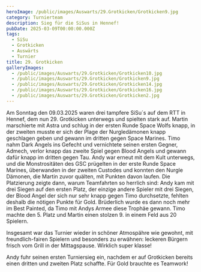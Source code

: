 ```yaml
---
heroImage: /public/images/Auswarts/29.Grotkicken/Grotkicken9.jpg
category: Turnierteam
description: Sieg für die SiSus in Hennef!
pubDate: 2025-03-09T00:00:00.000Z
tags:
  - SiSu
  - Grotkicken
  - Auswärts
  - Turnier
title: 29. Grotkicken
galleryImages:
  - /public/images/Auswarts/29.Grotkicken/Grotkicken10.jpg
  - /public/images/Auswarts/29.Grotkicken/Grotkicken9.jpg
  - /public/images/Auswarts/29.Grotkicken/Grotkicken14.jpg
  - /public/images/Auswarts/29.Grotkicken/Grotkicken16.jpg
  - /public/images/Auswarts/29.Grotkicken/Grotkicken2.jpg
---
```


Am Sonntag den 09.03.2025 waren drei tampfere SiSu´s auf dem RTT in Hennef, dem nun 29. Grotkicken unterwegs und spielten stark auf. Martin marschierte mit Astra und schlug in der ersten Runde Space Wolfs knapp, in der zweiten musste er sich der Plage der Nurgledämonen knapp geschlagen geben und gewann im dritten gegen Space Marines. Timo nahm Dark Angels ins Gefecht und vernichtete seinen ersten Gegner, Admech, verlor knapp das zweite Spiel gegen Blood Angels und gewann dafür knapp im dritten gegen Tau. Andy war erneut mit dem Kult unterwegs, und die Monstrositäten des GSC prügelten in der erste Runde Space Marines, überwanden in der zweiten Custodes und konnten den Nurgle Dämonen, die Martin zuvor quälten, mit Punkten davon laufen. Die Platzierung zeigte dann, warum Teamfahrten so herrlich sind: Andy kam mit drei Siegen auf den ersten Platz, der einzige andere Spieler mit drei Siegen, der Blood Angel der sich nur sehr knapp gegen Timo durchsetzte, fehlten deshalb die nötigen Punkte für Gold. Brüderlich wurde es dann noch mehr im Best Painted, da Timo mit Andys Armee diese Trophäe gewann. Timo machte den 5. Platz und Martin einen stolzen 9. in einem Feld aus 20 Spielern.

Insgesamt war das Turnier wieder in schöner Atmospähre wie gewohnt, mit freundlich-fairen Spielern und besonders zu erwähnen: leckeren Bürgern frisch vom Grill in der Mittagspause. Wirklich super klasse!

Andy fuhr seinen ersten Turniersieg ein, nachdem er auf Grotkicken bereits einen dritten und zweiten Platz schaffte. Für Gold brauchte es Teamwork!
